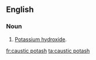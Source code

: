 ==English==

===Noun===
{{en-noun|-}}

# {{lb|en|dated}} [[potassium hydroxide|Potassium hydroxide]].

[[fr:caustic potash]]
[[ta:caustic potash]]